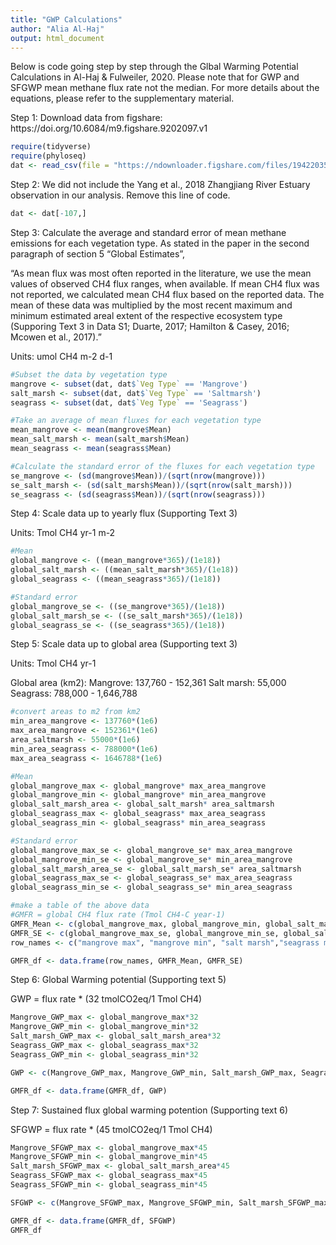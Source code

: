 ```yaml
---
title: "GWP Calculations"
author: "Alia Al-Haj"
output: html_document
---
```


Below is code going step by step through the Glbal Warming Potential Calculations in Al-Haj & Fulweiler, 2020. Please note that for GWP and SFGWP mean methane flux rate not the median. For more details about the equations, please refer to the supplementary material.

Step 1: Download data from figshare: https://doi.org/10.6084/m9.figshare.9202097.v1
```r
require(tidyverse)
require(phyloseq)
dat <- read_csv(file = "https://ndownloader.figshare.com/files/19422035")
```


Step 2: We did not include the Yang et al., 2018 Zhangjiang River Estuary observation in our analysis. Remove this line of code.
```r
dat <- dat[-107,]
```


Step 3: Calculate the average and standard error of mean methane emissions for each vegetation type. As stated in the paper in the second paragraph of section 5 "Global Estimates", 

"As mean flux was most often reported in the literature, we use the mean values of observed CH4 flux ranges, when available. If mean CH4 flux was not reported, we calculated mean CH4 flux based on the reported data. The mean of these data was multiplied by the most recent maximum and minimum estimated areal extent of the respective ecosystem type (Supporing Text 3 in Data S1; Duarte, 2017; Hamilton & Casey, 2016; Mcowen et al., 2017)."

Units: umol CH4 m-2 d-1

```r
#Subset the data by vegetation type
mangrove <- subset(dat, dat$`Veg Type` == 'Mangrove')
salt_marsh <- subset(dat, dat$`Veg Type` == 'Saltmarsh')
seagrass <- subset(dat, dat$`Veg Type` == 'Seagrass')

#Take an average of mean fluxes for each vegetation type
mean_mangrove <- mean(mangrove$Mean)
mean_salt_marsh <- mean(salt_marsh$Mean)
mean_seagrass <- mean(seagrass$Mean)

#Calculate the standard error of the fluxes for each vegetation type
se_mangrove <- (sd(mangrove$Mean))/(sqrt(nrow(mangrove)))
se_salt_marsh <- (sd(salt_marsh$Mean))/(sqrt(nrow(salt_marsh)))
se_seagrass <- (sd(seagrass$Mean))/(sqrt(nrow(seagrass)))
```


Step 4: Scale data up to yearly flux (Supporting Text 3)

Units: Tmol CH4 yr-1 m-2
```r
#Mean
global_mangrove <- ((mean_mangrove*365)/(1e18))
global_salt_marsh <- ((mean_salt_marsh*365)/(1e18))
global_seagrass <- ((mean_seagrass*365)/(1e18))

#Standard error
global_mangrove_se <- ((se_mangrove*365)/(1e18))
global_salt_marsh_se <- ((se_salt_marsh*365)/(1e18))
global_seagrass_se <- ((se_seagrass*365)/(1e18))
```


Step 5: Scale data up to global area (Supporting text 3)

Units: Tmol CH4 yr-1

Global area (km2):
Mangrove: 137,760 - 152,361
Salt marsh: 55,000
Seagrass: 788,000 - 1,646,788
```r
#convert areas to m2 from km2
min_area_mangrove <- 137760*(1e6)
max_area_mangrove <- 152361*(1e6)
area_saltmarsh <- 55000*(1e6)
min_area_seagrass <- 788000*(1e6)
max_area_seagrass <- 1646788*(1e6)

#Mean
global_mangrove_max <- global_mangrove* max_area_mangrove
global_mangrove_min <- global_mangrove* min_area_mangrove
global_salt_marsh_area <- global_salt_marsh* area_saltmarsh
global_seagrass_max <- global_seagrass* max_area_seagrass
global_seagrass_min <- global_seagrass* min_area_seagrass

#Standard error
global_mangrove_max_se <- global_mangrove_se* max_area_mangrove
global_mangrove_min_se <- global_mangrove_se* min_area_mangrove
global_salt_marsh_area_se <- global_salt_marsh_se* area_saltmarsh
global_seagrass_max_se <- global_seagrass_se* max_area_seagrass
global_seagrass_min_se <- global_seagrass_se* min_area_seagrass

#make a table of the above data
#GMFR = global CH4 flux rate (Tmol CH4-C year-1)
GMFR_Mean <- c(global_mangrove_max, global_mangrove_min, global_salt_marsh_area, global_seagrass_max, global_seagrass_min)
GMFR_SE <- c(global_mangrove_max_se, global_mangrove_min_se, global_salt_marsh_area_se, global_seagrass_max_se, global_seagrass_min_se)
row_names <- c("mangrove max", "mangrove min", "salt marsh","seagrass max", "seagrass min")

GMFR_df <- data.frame(row_names, GMFR_Mean, GMFR_SE)
```


Step 6: Global Warming potential (Supporting text 5)

GWP = flux rate * (32 tmolCO2eq/1 Tmol CH4)

```r
Mangrove_GWP_max <- global_mangrove_max*32 
Mangrove_GWP_min <- global_mangrove_min*32 
Salt_marsh_GWP_max <- global_salt_marsh_area*32 
Seagrass_GWP_max <- global_seagrass_max*32 
Seagrass_GWP_min <- global_seagrass_min*32 

GWP <- c(Mangrove_GWP_max, Mangrove_GWP_min, Salt_marsh_GWP_max, Seagrass_GWP_max, Seagrass_GWP_min)

GMFR_df <- data.frame(GMFR_df, GWP)
```


Step 7: Sustained flux global warming potention (Supporting text 6)

SFGWP = flux rate * (45 tmolCO2eq/1 Tmol CH4)

```r
Mangrove_SFGWP_max <- global_mangrove_max*45 
Mangrove_SFGWP_min <- global_mangrove_min*45 
Salt_marsh_SFGWP_max <- global_salt_marsh_area*45 
Seagrass_SFGWP_max <- global_seagrass_max*45
Seagrass_SFGWP_min <- global_seagrass_min*45 

SFGWP <- c(Mangrove_SFGWP_max, Mangrove_SFGWP_min, Salt_marsh_SFGWP_max, Seagrass_SFGWP_max, Seagrass_SFGWP_min)

GMFR_df <- data.frame(GMFR_df, SFGWP)
GMFR_df
```


